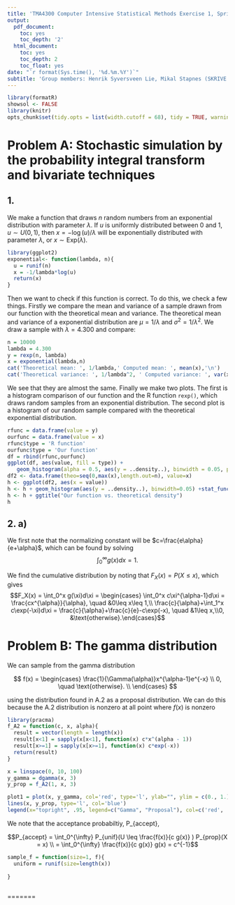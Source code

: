 ```yaml
--- 
title: 'TMA4300 Computer Intensive Statistical Methods Exercise 1, Spring 2019'
output:
  pdf_document:
    toc: yes
    toc_depth: '2'
  html_document:
    toc: yes
    toc_depth: 2
    toc_float: yes
date: "`r format(Sys.time(), '%d.%m.%Y')`"
subtitle: 'Group members: Henrik Syversveen Lie, Mikal Stapnes (SKRIVE STUDENTNUMMER I STEDET??)'
---
```



```r
library(formatR)
showsol <- FALSE
library(knitr)
opts_chunk$set(tidy.opts = list(width.cutoff = 68), tidy = TRUE, warning = FALSE, error = FALSE, message = FALSE, echo = TRUE)
```

# Problem A: Stochastic simulation by the probability integral transform and bivariate techniques

## 1.
We make a function that draws $n$ random numbers from an exponential distribution with parameter $\lambda$. If $u$ is uniformly distributed between 0 and 1, $u\sim U(0,1)$, then $x=-\log(u)/\lambda$ will be exponentially distributed with parameter $\lambda$, or $x\sim \text{Exp}(\lambda)$.
```r
library(ggplot2)
exponential<- function(lambda, n){
  u = runif(n)
  x = -1/lambda*log(u)
  return(x)
}
```
Then we want to check if this function is correct. To do this, we check a few things. Firstly we compare the mean and variance of a sample drawn from our function with the theoretical mean and variance. The theoretical mean and variance of a exponential distribution are $\mu = 1/\lambda$ and $\sigma^2 = 1/\lambda^2$. We draw a sample with $\lambda = 4.300$ and compare:
```r
n = 10000
lambda = 4.300
y = rexp(n, lambda)
x = exponential(lambda,n)
cat('Theoretical mean: ', 1/lambda,' Computed mean: ', mean(x),'\n')
cat('Theoretical variance: ', 1/lambda^2, ' Computed variance: ', var(x))
```
We see that they are almost the same. Finally we make two plots. The first is a histogram comparison of our function and the R function `rexp()`, which draws random samples from an exponential distribution. The second plot is a histogram of our random sample compared with the theoretical exponential distribution.
```r
rfunc = data.frame(value = y)
ourfunc = data.frame(value = x)
rfunc$type = 'R function'
ourfunc$type = 'Our function'
df = rbind(rfunc,ourfunc)
ggplot(df, aes(value, fill = type)) + 
   geom_histogram(alpha = 0.5, aes(y = ..density..), binwidth = 0.05, position = 'identity') + ggtitle("Our function vs. R function densities")
df2 <- data.frame(theo=seq(0,max(x),length.out=n), value=x)
h <- ggplot(df2, aes(x = value))
h <- h + geom_histogram(aes(y = ..density..), binwidth=0.05) +stat_function(fun=dexp,geom = "line",size=1.6,col="red",args = (mean=lambda))
h <- h + ggtitle("Our function vs. theoretical density")
h
```

## 2. a)
We first note that the normalizing constant will be $c=\frac{e\alpha}{e+\alpha}$, which can be found by solving $$\int_0^{\infty} g(x)dx = 1.$$

We find the cumulative distribution by noting that $F_X(x) = P(X\leq x)$, which gives 
$$F_X(x) = \int_0^x g(\xi)d\xi = \begin{cases} \int_0^x c\xi^{\alpha-1}d\xi = \frac{cx^{\alpha}}{\alpha}, \quad &0\leq x\leq 1,\\ \frac{c}{\alpha}+\int_1^x c\exp(-\xi)d\xi = \frac{c}{\alpha}+\frac{c}{e}-c\exp(-x), \quad &1\leq x,\\0, &\text{otherwise}.\end{cases}$$




# Problem B: The gamma distribution

We can sample from the gamma distribution 

$$ f(x) = \begin{cases}
\frac{1}{\Gamma(\alpha)}x^{\alpha-1}e^{-x} \\
0, \quad \text{otherwise}. \\
\end{cases} $$



using the distribution found in A.2 as a proposal distribution. We can do this because the A.2 distribution is nonzero at all point where $f(x)$ is nonzero

```r
library(pracma)
f_A2 = function(c, x, alpha){
  result = vector(length = length(x))
  result[x<1] = sapply(x[x<1], function(x) c*x^(alpha - 1))
  result[x>=1] = sapply(x[x>=1], function(x) c*exp(-x))
  return(result)
}

x = linspace(0, 10, 100)
y_gamma = dgamma(x, 3)
y_prop = f_A2(1, x, 3)

plot1 = plot(x, y_gamma, col='red', type='l', ylab="", ylim = c(0., 1.))
lines(x, y_prop, type='l', col='blue')
legend(x="topright", .95, legend=c("Gamma", "Proposal"), col=c('red', 'blue'), lty=1, cex=0.8)
```
We note that the acceptance probabiltiy, P_{accept}, 

$$P_{accept} = \int_0^{\infty} P_{unif}(U \leq \frac{f(x)}{c g(x)} ) P_{prop}(X = x) \\
 = \int_0^{\infty} \frac{f(x)}{c g(x)} g(x) = c^{-1}$$

```r
sample_f = function(size=1, f){
  uniform = runif(size=length(x))
  
}
  
```

=======
